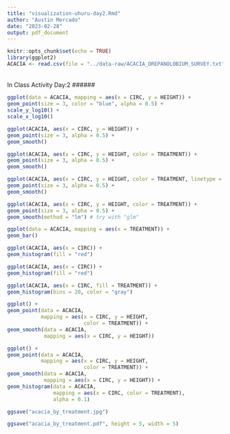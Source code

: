 ```yaml
---
title: "visualization-uhuru-day2.Rmd"
author: "Austin Mercado"
date: "2023-02-28"
output: pdf_document
---
```


```r
knitr::opts_chunk$set(echo = TRUE)
library(ggplot2)
ACACIA <- read.csv(file = "../data-raw/ACACIA_DREPANOLOBIUM_SURVEY.txt", sep = "\t", na.strings = "dead")
```

######
In Class Activity Day:2
######

```r
ggplot(data = ACACIA, mapping = aes(x = CIRC, y = HEIGHT)) +
geom_point(size = 3, color = "blue", alpha = 0.5) +
scale_y_log10() +
scale_x_log10()
```

```r
ggplot(ACACIA, aes(x = CIRC, y = HEIGHT)) +
geom_point(size = 3, alpha = 0.5) +
geom_smooth()
```

```r
ggplot(ACACIA, aes(x = CIRC, y = HEIGHT, color = TREATMENT)) +
geom_point(size = 3, alpha = 0.5) +
geom_smooth()
```

```r
ggplot(ACACIA, aes(x = CIRC, y = HEIGHT, color = TREATMENT, linetype = TREATMENT)) +
geom_point(size = 3, alpha = 0.5) +
geom_smooth()
```

```r
ggplot(ACACIA, aes(x = CIRC, y = HEIGHT, color = TREATMENT)) +
geom_point(size = 3, alpha = 0.5) +
geom_smooth(method = "lm") # try with "glm"
```

```r
ggplot(data = ACACIA, mapping = aes(x = TREATMENT)) +
geom_bar()
```

```r
ggplot(ACACIA, aes(x = CIRC)) +
geom_histogram(fill = "red")
```

```r
ggplot(ACACIA, aes(x = CIRC)) +
geom_histogram(fill = "red")
```

```r
ggplot(ACACIA, aes(x = CIRC, fill = TREATMENT)) +
geom_histogram(bins = 20, color = "gray")
```

```r
ggplot() +
geom_point(data = ACACIA,
           mapping = aes(x = CIRC, y = HEIGHT,
                         color = TREATMENT)) +
geom_smooth(data = ACACIA,
            mapping = aes(x = CIRC, y = HEIGHT))
```

```r
ggplot() +
geom_point(data = ACACIA,
           mapping = aes(x = CIRC, y = HEIGHT,
                         color = TREATMENT)) +
geom_smooth(data = ACACIA,
            mapping = aes(x = CIRC, y = HEIGHT)) +
geom_histogram(data = ACACIA,
               mapping = aes(x = CIRC, color = TREATMENT),
               alpha = 0.1)
```

```r
ggsave("acacia_by_treatment.jpg")
```

```r
ggsave("acacia_by_treatment.pdf", height = 5, width = 5)
```